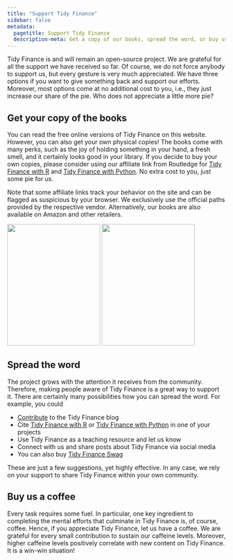 ```yaml
---
title: "Support Tidy Finance"
sidebar: false
metadata:
  pagetitle: Support Tidy Finance
  description-meta: Get a copy of our books, spread the word, or buy us a coffee - just a few ways to support open-source finance.
---
```


Tidy Finance is and will remain an open-source project. We are grateful for all the support we have received so far. Of course, we do not force anybody to support us, but every gesture is very much appreciated. We have three options if you want to give something back and support our efforts. Moreover, most options come at no additional cost to you, i.e., they just increase our share of the pie. Who does not appreciate a little more pie?

## Get your copy of the books

You can read the free online versions of Tidy Finance on this website. However, you can also get your own physical copies! The books come with many perks, such as the joy of holding something in your hand, a fresh smell, and it certainly looks good in your library. If you decide to buy your own copies, please consider using our affiliate link from Routledge for [Tidy Finance with R](https://www.jdoqocy.com/click-100765519-14339043?url=https%3A%2F%2Fwww.routledge.com%2FTidy-Finance-with-R%2FVoigt-Weiss-Scheuch%2Fp%2Fbook%2F9781032389349) and [Tidy Finance with Python](https://www.kqzyfj.com/click-101217142-14339043?url=https%3A%2F%2Fwww.routledge.com%2FTidy-Finance-with-Python%2FScheuch-Voigt-Weiss-Frey%2Fp%2Fbook%2F9781032676418). No extra cost to you, just some pie for us. 

Note that some affiliate links track your behavior on the site and can be flagged as suspicious by your browser. We exclusively use the official paths provided by the respective vendor. Alternatively, our books are also available on Amazon and other retailers.

<div class="book-container">
  <a href="https://www.jdoqocy.com/click-100765519-14339043?url=https%3A%2F%2Fwww.routledge.com%2FTidy-Finance-with-R%2FVoigt-Weiss-Scheuch%2Fp%2Fbook%2F9781032389349" target="_top"><img src="assets/img/cover-book-r.jpg" class="book" width="214" height="280"/></a>
  <a href="https://www.kqzyfj.com/click-101217142-14339043?url=https%3A%2F%2Fwww.routledge.com%2FTidy-Finance-with-Python%2FScheuch-Voigt-Weiss-Frey%2Fp%2Fbook%2F9781032676418" target="_top"><img src="assets/img/cover-book-python.jpg" class="book" width="214" height="280"/></a>
</div>

## Spread the word

The project grows with the attention it receives from the community. Therefore, making people aware of Tidy Finance is a great way to support it. There are certainly many possibilities how you can spread the word. For example, you could

- [Contribute](contribute.qmd) to the Tidy Finance blog
- Cite [Tidy Finance with R](r/index.qmd#license) or [Tidy Finance with Python](python/index.qmd#license) in one of your projects
- Use Tidy Finance as a teaching resource and let us know
- Connect with us and share posts about Tidy Finance via social media
- You can also buy [Tidy Finance Swag](https://www.etsy.com/shop/tidyswag/?etsrc=sdt&utm_source=tidy-finance.org)

These are just a few suggestions, yet highly effective. In any case, we rely on your support to share Tidy Finance within your own community.

## Buy us a coffee

Every task requires some fuel. In particular, one key ingredient to completing the mental efforts that culminate in Tidy Finance is, of course, coffee. Hence, if you appreciate Tidy Finance, let us have a coffee. We are grateful for every small contribution to sustain our caffeine levels. Moreover, higher caffeine levels positively correlate with new content on Tidy Finance. It is a win-win situation!

```{=html}
<script type="text/javascript" src="https://cdnjs.buymeacoffee.com/1.0.0/button.prod.min.js" data-name="bmc-button" data-slug="tidyfinance" data-color="#3b9ab2" data-emoji="" data-font="Cookie" data-text="Support us with a coffee" data-outline-color="#ffffff" data-font-color="#ffffff" data-coffee-color="#e1af00" ></script>
```
